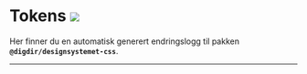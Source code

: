 

<Meta title='Endringslogger/CSS' />

# Tokens [![](https://img.shields.io/npm/v/@digdir/designsystemet-css?label=latest%20release&color=0051be)](https://www.npmjs.com/package/@digdir/designsystemet-css)

Her finner du en automatisk generert endringslogg til pakken **`@digdir/designsystemet-css`**.

---

<Changelog markdown={changelog} />
